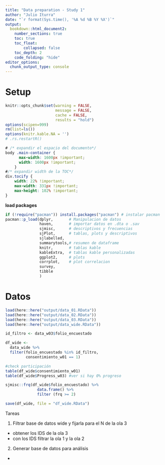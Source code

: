 ```yaml
---
title: "Data preparation - Study 1"
author: "Julio Iturra"
date: "`r format(Sys.time(), '%A %d %B %Y %X')`"
output:
  bookdown::html_document2:
    number_sections: true
    toc: true
    toc_float:
        collapsed: false
    toc_depth: 2
    code_folding: "hide"
editor_options:
  chunk_output_type: console
---
```


# Setup

```r
knitr::opts_chunk$set(warning = FALSE,
                      message = FALSE, 
                      cache = FALSE,
                      results = "hold")
options(scipen=999)
rm(list=ls())
options(knitr.kable.NA = '')
# .rs.restartR()
```

```css
# /* expandir el espacio del documento*/
body .main-container {
      max-width: 1600px !important;
      width: 1600px !important;
    }
#/* expandir width de la TOC*/
div.tocify {
    width: 22% !important;
    max-width: 331px !important;
    max-height: 102% !important;
}
```

**load packages**
```r
if (!require("pacman")) install.packages("pacman") # instalar pacman
pacman::p_load(dplyr,       # Manipulacion de datos 
               haven,       # importar datos en .dta o .sav
               sjmisc,      # descriptivos y frecuencias
               sjPlot,      # tablas, plots y descriptivos
               sjlabelled,
               summarytools,# resumen de dataframe
               knitr,       # tablas kable
               kableExtra,  # tablas kable personalizadas
               ggplot2,     # plots
               corrplot,    # plot correlacion
               survey,
               tibble
               )

```

# Datos

```r
load(here::here("output/data_01.RData"))
load(here::here("output/data_02.RData"))
load(here::here("output/data_03.RData"))
load(here::here("output/data_wide.RData"))
```


```r
id_filtro <- data_w03$folio_encuestado

df_wide <-
  data_wide %>%
  filter(folio_encuestado %in% id_filtro,
         consentimiento_w01 == 1)

#check participación
table(df_wide$consentimiento_w01)
table(df_wide$Progress_w03) #ver si hay 0% progreso

sjmisc::frq(df_wide$folio_encuestado) %>% 
              data.frame() %>% 
              filter (frq >= 2)

save(df_wide, file = "df_wide.RData")
```



Tareas

1. Filtrar base de datos wide y fijarla para el N de la ola 3
  - obtener los IDS de la ola 3
  - con los IDS filtrar la ola 1 y la ola 2
  
2. Generar base de datos para análisis
  -
  








